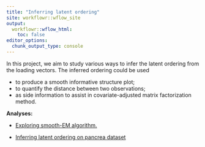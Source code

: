 ```yaml
---
title: "Inferring latent ordering"
site: workflowr::wflow_site
output:
  workflowr::wflow_html:
    toc: false
editor_options:
  chunk_output_type: console
---
```


In this project, we aim to study various ways to infer the latent ordering from the loading vectors.
The inferred ordering could be used

- to produce a smooth informative structure plot;
- to quantify the distance between two observations;
- as side information to assist in covariate-adjusted matrix factorization method.


**Analyses:**

+ [Exploring smooth-EM algorithm.](explore_smoothEM.html)

+ [Inferring latent ordering on pancrea dataset](explore_pancrea.rmd)






